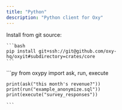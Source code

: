 ```yaml
---
title: "Python"
description: "Python client for Oxy"
---
```


<Steps>
  <Step title="Installation">
    Install from git source: 

    ```bash
    pip install git+ssh://git@github.com/oxy-hq/oxyit#subdirectory=crates/core
    ```
  </Step>
  <Step title="Usage">
    ```py
    from oxypy import ask, run, execute
    
    print(ask("this month's revenue?"))
    print(run("example_anonymize.sql"))
    print(execute("survey_responses"))
    
    ```
  </Step>
</Steps>